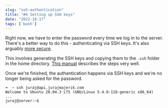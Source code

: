 ```yaml
---
slug: "ssh-authentication"
title: "#4 Setting up SSH keys"
date: "2022-10-17"
tags: ['bash']
---
```

Right now, we have to enter the password every time we log in to the server. There's a better way to do this - authenticating via SSH keys. It's also arguably [more secure](https://security.stackexchange.com/questions/69407/why-is-using-an-ssh-key-more-secure-than-using-passwords).

This involves generating the SSH keys and copying them to the ```.ssh``` folder in the home directory. [This manual](https://www.digitalocean.com/community/tutorials/how-to-set-up-ssh-keys-on-ubuntu-20-04) describes the steps very well.

Once we're finished, the authentication happens via SSH keys and we're no longer being asked for the password.

```
➜  ~ ssh juraj@api.jurajmajerik.com
Welcome to Ubuntu 20.04.3 LTS (GNU/Linux 5.4.0-110-generic x86_64)
...
juraj@server:~$ 
```